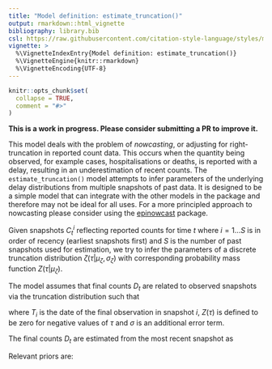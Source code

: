 ```yaml
---
title: "Model definition: estimate_truncation()"
output: rmarkdown::html_vignette
bibliography: library.bib
csl: https://raw.githubusercontent.com/citation-style-language/styles/master/apa-numeric-superscript-brackets.csl
vignette: >
  %\VignetteIndexEntry{Model definition: estimate_truncation()}
  %\VignetteEngine{knitr::rmarkdown}
  %\VignetteEncoding{UTF-8}
---
```


```r
knitr::opts_chunk$set(
  collapse = TRUE,
  comment = "#>"
)
```
**This is a work in progress. Please consider submitting a PR to improve it.** 

This model deals with the problem of _nowcasting_, or adjusting for right-truncation in reported count data. This occurs when the quantity being observed, for example cases, hospitalisations or deaths, is reported with a delay, resulting in an underestimation of recent counts. The `estimate_truncation()` model attempts to infer parameters of the underlying delay distributions from multiple snapshots of past data. It is designed to be a simple model that can integrate with the other models in the package and therefore may not be ideal for all uses. For a more principled approach to nowcasting please consider using the [epinowcast](https://package.epinowcast.org) package.

Given snapshots $C^{i}_{t}$ reflecting reported counts for time $t$ where $i=1\ldots S$ is in order of recency (earliest snapshots first) and $S$ is the number of past snapshots used for estimation, we try to infer the parameters of a discrete truncation distribution $\zeta(\tau | \mu_{\zeta}, \sigma_{\zeta})$ with corresponding probability mass function $Z(\tau | \mu_{\zeta}$).

The model assumes that final counts $D_{t}$ are related to observed snapshots via the truncation distribution such that

\begin{equation}
C^{i < S)_{t}_\sim \mathrm{NegBinom}\left(Z (T_i - t | \mu_{Z}, \sigma_{Z}) D(t) + \sigma, \varphi\right)
\end{equation}

where $T_i$ is the date of the final observation in snapshot $i$, $Z(\tau)$
is defined to be zero for negative values of $\tau$ and $\sigma$ is an
additional error term.

The final counts $D_{t}$ are estimated from the most recent snapshot as

\begin{equation}
D_t = \frac{C^{S}}{Z (T_\mathrm{S} - t | \mu_{Z}, \sigma_{Z})}
\end{equation}

Relevant priors are:

\begin{align}
\mu_\zeta &\sim \mathrm{Normal}(0, 1)\\
\sigma_\zeta &\sim \mathrm{HalfNormal}(0, 1)\\
\varphi &\sim \mathrm{HalfNormal}(0, 1)\\
\sigma &\sim \mathrm{HalfNormal}(0, 1)
\end{align}

